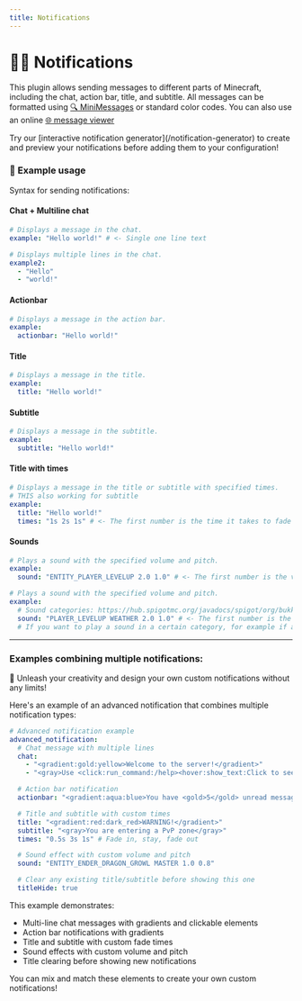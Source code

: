 ```yaml
---
title: Notifications
---
```



# 💬🔔 Notifications

This plugin allows sending messages to different parts of Minecraft, including the chat, action bar, title, and subtitle. All messages can be formatted using [🔍 MiniMessages](https://docs.adventure.kyori.net/minimessage/format.html) or standard color codes. You can also use an online [🌐 message viewer](https://webui.adventure.kyori.net/)

<AlertBox type="tip" title="TIP">
  Try our [interactive notification generator](/notification-generator) to create and preview your
  notifications before adding them to your configuration!
</AlertBox>

### 📝 Example usage

Syntax for sending notifications:

#### Chat + Multiline chat

<CodeTabs>
<CodeTab label="Single line">

```yaml
# Displays a message in the chat.
example: "Hello world!" # <- Single one line text
```

</CodeTab>
<CodeTab label="Multiple lines">

```yaml
# Displays multiple lines in the chat.
example2:
  - "Hello"
  - "world!"
```

</CodeTab>
</CodeTabs>

#### Actionbar

<CodeTabs>
<CodeTab label="Basic">

```yaml
# Displays a message in the action bar.
example:
  actionbar: "Hello world!"
```

</CodeTab>
</CodeTabs>

#### Title

<CodeTabs>
<CodeTab label="Basic">

```yaml
# Displays a message in the title.
example:
  title: "Hello world!"
```

</CodeTab>
</CodeTabs>

#### Subtitle

<CodeTabs>
<CodeTab label="Basic">

```yaml
# Displays a message in the subtitle.
example:
  subtitle: "Hello world!"
```

</CodeTab>
</CodeTabs>

#### Title with times

<CodeTabs>
<CodeTab label="With fade times">

```yaml
# Displays a message in the title or subtitle with specified times.
# THIS also working for subtitle
example:
  title: "Hello world!"
  times: "1s 2s 1s" # <- The first number is the time it takes to fade in, the second is the time it takes to stay on the screen, and the third is the time it takes to fade out.
```

</CodeTab>
</CodeTabs>

#### Sounds

<CodeTabs>
<CodeTab label="Basic">

```yaml
# Plays a sound with the specified volume and pitch.
example:
  sound: "ENTITY_PLAYER_LEVELUP 2.0 1.0" # <- The first number is the volume, the second is the pitch.
```

</CodeTab>
<CodeTab label="With category">

```yaml
# Plays a sound with the specified volume and pitch.
example:
  # Sound categories: https://hub.spigotmc.org/javadocs/spigot/org/bukkit/SoundCategory.html
  sound: "PLAYER_LEVELUP WEATHER 2.0 1.0" # <- The first number is the volume, the second is the pitch.
  # If you want to play a sound in a certain category, for example if a player has the sound category "WEATHER" in the game settings set to 0%, the sound will not play.
```

</CodeTab>
</CodeTabs>

---

### Examples combining multiple notifications:

<AlertBox type="tip" title="TIP">
  👑 Unleash your creativity and design your own custom notifications without any limits!
</AlertBox>

Here's an example of an advanced notification that combines multiple notification types:

```yaml
# Advanced notification example
advanced_notification:
  # Chat message with multiple lines
  chat:
    - "<gradient:gold:yellow>Welcome to the server!</gradient>"
    - "<gray>Use <click:run_command:/help><hover:show_text:Click to see help><gold>/help</gold></hover></click> for assistance.</gray>"

  # Action bar notification
  actionbar: "<gradient:aqua:blue>You have <gold>5</gold> unread messages</gradient>"

  # Title and subtitle with custom times
  title: "<gradient:red:dark_red>WARNING!</gradient>"
  subtitle: "<gray>You are entering a PvP zone</gray>"
  times: "0.5s 3s 1s" # Fade in, stay, fade out

  # Sound effect with custom volume and pitch
  sound: "ENTITY_ENDER_DRAGON_GROWL MASTER 1.0 0.8"

  # Clear any existing title/subtitle before showing this one
  titleHide: true
```

This example demonstrates:

- Multi-line chat messages with gradients and clickable elements
- Action bar notifications with gradients
- Title and subtitle with custom fade times
- Sound effects with custom volume and pitch
- Title clearing before showing new notifications

You can mix and match these elements to create your own custom notifications!
